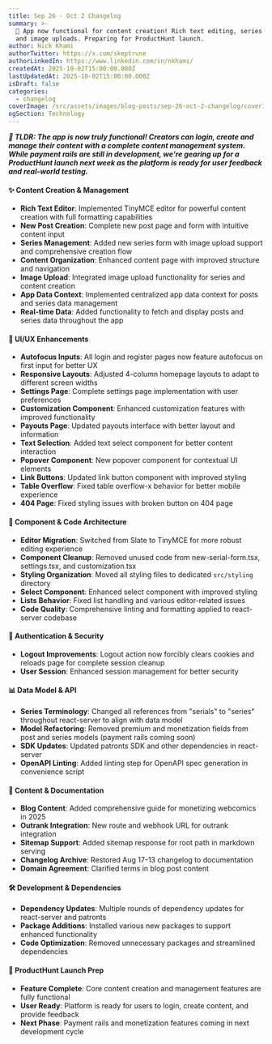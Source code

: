 ```yaml
---
title: Sep 26 - Oct 2 Changelog
summary: >-
  🚀 App now functional for content creation! Rich text editing, series management,
  and image uploads. Preparing for ProductHunt launch.
author: Nick Khami
authorTwitter: https://x.com/skeptrune
authorLinkedIn: https://www.linkedin.com/in/nkhami/
createdAt: 2025-10-02T15:00:00.000Z
lastUpdatedAt: 2025-10-02T15:00:00.000Z
isDraft: false
categories:
  - changelog
coverImage: /src/assets/images/blog-posts/sep-26-oct-2-changelog/coverImage.png
ogSection: Technology
---
```


**_🚀 TLDR: The app is now truly functional! Creators can login, create and manage their content with a complete content management system. While payment rails are still in development, we're gearing up for a ProductHunt launch next week as the platform is ready for user feedback and real-world testing._**

#### ✨ Content Creation & Management

- **Rich Text Editor**: Implemented TinyMCE editor for powerful content creation with full formatting capabilities
- **New Post Creation**: Complete new post page and form with intuitive content input
- **Series Management**: Added new series form with image upload support and comprehensive creation flow
- **Content Organization**: Enhanced content page with improved structure and navigation
- **Image Upload**: Integrated image upload functionality for series and content creation
- **App Data Context**: Implemented centralized app data context for posts and series data management
- **Real-time Data**: Added functionality to fetch and display posts and series data throughout the app

#### 🎨 UI/UX Enhancements

- **Autofocus Inputs**: All login and register pages now feature autofocus on first input for better UX
- **Responsive Layouts**: Adjusted 4-column homepage layouts to adapt to different screen widths
- **Settings Page**: Complete settings page implementation with user preferences
- **Customization Component**: Enhanced customization features with improved functionality
- **Payouts Page**: Updated payouts interface with better layout and information
- **Text Selection**: Added text select component for better content interaction
- **Popover Component**: New popover component for contextual UI elements
- **Link Buttons**: Updated link button component with improved styling
- **Table Overflow**: Fixed table overflow-x behavior for better mobile experience
- **404 Page**: Fixed styling issues with broken button on 404 page

#### 🔧 Component & Code Architecture

- **Editor Migration**: Switched from Slate to TinyMCE for more robust editing experience
- **Component Cleanup**: Removed unused code from new-serial-form.tsx, settings.tsx, and customization.tsx
- **Styling Organization**: Moved all styling files to dedicated `src/styling` directory
- **Select Component**: Enhanced select component with improved styling
- **Lists Behavior**: Fixed list handling and various editor-related issues
- **Code Quality**: Comprehensive linting and formatting applied to react-server codebase

#### 🔐 Authentication & Security

- **Logout Improvements**: Logout action now forcibly clears cookies and reloads page for complete session cleanup
- **User Session**: Enhanced session management for better security

#### 📊 Data Model & API

- **Series Terminology**: Changed all references from "serials" to "series" throughout react-server to align with data model
- **Model Refactoring**: Removed premium and monetization fields from post and series models (payment rails coming soon)
- **SDK Updates**: Updated patronts SDK and other dependencies in react-server
- **OpenAPI Linting**: Added linting step for OpenAPI spec generation in convenience script

#### 📝 Content & Documentation

- **Blog Content**: Added comprehensive guide for monetizing webcomics in 2025
- **Outrank Integration**: New route and webhook URL for outrank integration
- **Sitemap Support**: Added sitemap response for root path in markdown serving
- **Changelog Archive**: Restored Aug 17-13 changelog to documentation
- **Domain Agreement**: Clarified terms in blog post content

#### 🛠️ Development & Dependencies

- **Dependency Updates**: Multiple rounds of dependency updates for react-server and patronts
- **Package Additions**: Installed various new packages to support enhanced functionality
- **Code Optimization**: Removed unnecessary packages and streamlined dependencies

#### 🎯 ProductHunt Launch Prep

- **Feature Complete**: Core content creation and management features are fully functional
- **User Ready**: Platform is ready for users to login, create content, and provide feedback
- **Next Phase**: Payment rails and monetization features coming in next development cycle
